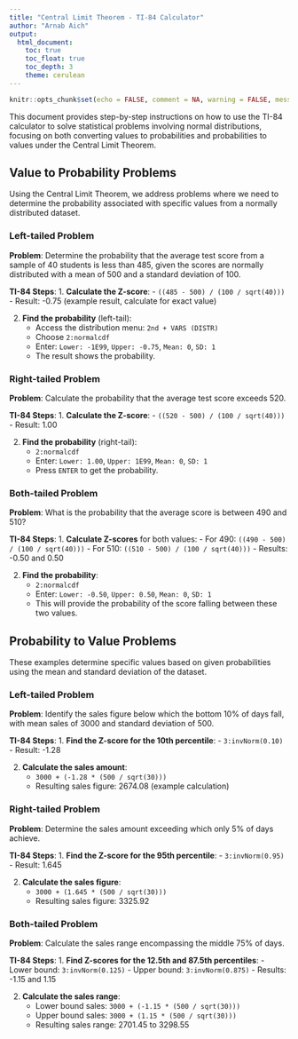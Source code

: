 ```yaml
---
title: "Central Limit Theorem - TI-84 Calculator"
author: "Arnab Aich"
output: 
  html_document:
    toc: true
    toc_float: true
    toc_depth: 3
    theme: cerulean
---
```

<link rel="stylesheet" type="text/css" href="../styles.css">

```r
knitr::opts_chunk$set(echo = FALSE, comment = NA, warning = FALSE, message = FALSE)
```

This document provides step-by-step instructions on how to use the TI-84 calculator to solve statistical problems involving normal distributions, focusing on both converting values to probabilities and probabilities to values under the Central Limit Theorem.

## Value to Probability Problems

Using the Central Limit Theorem, we address problems where we need to determine the probability associated with specific values from a normally distributed dataset.

### Left-tailed Problem

**Problem**: Determine the probability that the average test score from a sample of <span class='highlight number'>40</span> students is less than <span class='highlight number'>485</span>, given the scores are normally distributed with a mean of <span class='highlight number'>500</span> and a standard deviation of <span class='highlight number'>100</span>.

**TI-84 Steps**:
1. **Calculate the Z-score**:
   - `((485 - 500) / (100 / sqrt(40)))`
   - Result: <span class='number'>-0.75</span> (example result, calculate for exact value)

2. **Find the probability** (left-tail):
   - Access the distribution menu: `2nd + VARS (DISTR)`
   - Choose `2:normalcdf`
   - Enter: `Lower: -1E99`, `Upper: -0.75`, `Mean: 0`, `SD: 1`
   - The result shows the probability.

### Right-tailed Problem

**Problem**: Calculate the probability that the average test score exceeds <span class='highlight number'>520</span>.

**TI-84 Steps**:
1. **Calculate the Z-score**:
   - `((520 - 500) / (100 / sqrt(40)))`
   - Result: <span class='number'>1.00</span>

2. **Find the probability** (right-tail):
   - `2:normalcdf`
   - Enter: `Lower: 1.00`, `Upper: 1E99`, `Mean: 0`, `SD: 1`
   - Press `ENTER` to get the probability.

### Both-tailed Problem

**Problem**: What is the probability that the average score is between <span class='highlight number'>490</span> and <span class='highlight number'>510</span>?

**TI-84 Steps**:
1. **Calculate Z-scores** for both values:
   - For 490: `((490 - 500) / (100 / sqrt(40)))`
   - For 510: `((510 - 500) / (100 / sqrt(40)))`
   - Results: <span class='number'>-0.50</span> and <span class='number'>0.50</span>

2. **Find the probability**:
   - `2:normalcdf`
   - Enter: `Lower: -0.50`, `Upper: 0.50`, `Mean: 0`, `SD: 1`
   - This will provide the probability of the score falling between these two values.

## Probability to Value Problems

These examples determine specific values based on given probabilities using the mean and standard deviation of the dataset.

### Left-tailed Problem

**Problem**: Identify the sales figure below which the bottom <span class='highlight number'>10%</span> of days fall, with mean sales of <span class='highlight number'>3000</span> and standard deviation of <span class='highlight number'>500</span>.

**TI-84 Steps**:
1. **Find the Z-score for the 10th percentile**:
   - `3:invNorm(0.10)`
   - Result: <span class='number'>-1.28</span>

2. **Calculate the sales amount**:
   - `3000 + (-1.28 * (500 / sqrt(30)))`
   - Resulting sales figure: <span class='number'>2674.08</span> (example calculation)

### Right-tailed Problem

**Problem**: Determine the sales amount exceeding which only <span class='highlight number'>5%</span> of days achieve.

**TI-84 Steps**:
1. **Find the Z-score for the 95th percentile**:
   - `3:invNorm(0.95)`
   - Result: <span class='number'>1.645</span>

2. **Calculate the sales figure**:
   - `3000 + (1.645 * (500 / sqrt(30)))`
   - Resulting sales figure: <span class='number'>3325.92</span>

### Both-tailed Problem

**Problem**: Calculate the sales range encompassing the middle <span class='highlight number'>75%</span> of days.

**TI-84 Steps**:
1. **Find Z-scores for the 12.5th and 87.5th percentiles**:
   - Lower bound: `3:invNorm(0.125)`
   - Upper bound: `3:invNorm(0.875)`
   - Results: <span class='number'>-1.15</span> and <span class='number'>1.15</span>

2. **Calculate the sales range**:
   - Lower bound sales: `3000 + (-1.15 * (500 / sqrt(30)))`
   - Upper bound sales: `3000 + (1.15 * (500 / sqrt(30)))`
   - Resulting sales range: <span class='number'>2701.45</span> to <span class='number'>3298.55</span>

